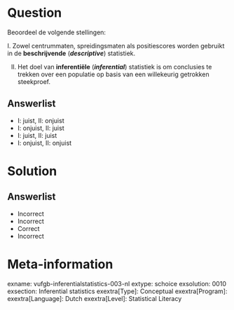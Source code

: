 Question
========
  
Beoordeel de volgende stellingen: 

I. Zowel centrummaten, spreidingsmaten als positiescores worden gebruikt in de **beschrijvende** (***descriptive***) statistiek. 

II. Het doel van **inferentiële** (***inferential***) statistiek is om conclusies te trekken over een populatie op basis van een willekeurig getrokken steekproef. 
  
Answerlist
----------
* I: juist,   II: onjuist
* I: onjuist,  II: juist 
* I: juist,   II: juist
* I: onjuist,  II: onjuist 

Solution
========

Answerlist
----------
* Incorrect
* Incorrect
* Correct
* Incorrect

Meta-information
================
exname: vufgb-inferentialstatistics-003-nl
extype: schoice
exsolution: 0010
exsection: Inferential statistics
exextra[Type]: Conceptual
exextra[Program]: 
exextra[Language]: Dutch
exextra[Level]: Statistical Literacy